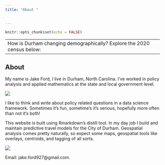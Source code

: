 ```yaml
---
title: "About "

  
---
```


```r
knitr::opts_chunk$set(echo = FALSE)


```
---
How is Durham changing demographically? Explore the 2020 census below:
---


## About


My name is Jake Ford, I live in Durham, North Carolina. I've worked in policy analysis and applied mathematics at the state and local government level.


![](IMG-3272.jpg) 


I like to think and write about policy related questions in a data science framework. Sometimes it's fun, sometime's it's serious, hopefully more often than not it's both! 

This website is built using Rmarkdown's distill tool. In my day job I build and maintain predictive travel models for the City of Durham. Geospatial analysis comes pretty naturally, so expect some maps, geospatial tools like overlays, centroids, and tagging of all sorts. 

![](IMG-3834.jpg) 


Email: jake.ford927@gmail.com. 




